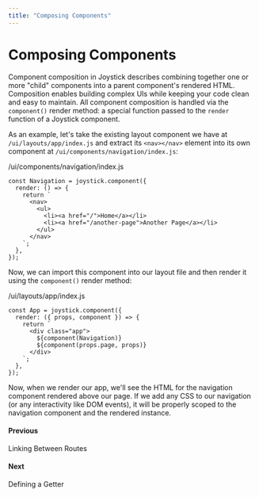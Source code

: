 ```yaml
---
title: "Composing Components"
---
```


# Composing Components

Component composition in Joystick describes combining together one or more "child" components into a parent component's rendered HTML. Composition enables building complex UIs while keeping your code clean and easy to maintain. All component composition is handled via the `component()` render method: a special function passed to the `render` function of a Joystick component.

As an example, let's take the existing layout component we have at `/ui/layouts/app/index.js` and extract its `<nav></nav>` element into its own component at `/ui/components/navigation/index.js`:

/ui/components/navigation/index.js


    const Navigation = joystick.component({
      render: () => {
        return `
          <nav>
            <ul>
              <li><a href="/">Home</a></li>
              <li><a href="/another-page">Another Page</a></li>
            </ul>
          </nav>
        `;
      },
    });


Now, we can import this component into our layout file and then render it using the `component()` render method:

/ui/layouts/app/index.js


    const App = joystick.component({
      render: ({ props, component }) => {
        return `
          <div class="app">
            ${component(Navigation)}
            ${component(props.page, props)}
          </div>
        `;
      },
    });


Now, when we render our app, we'll see the HTML for the navigation component rendered above our page. If we add any CSS to our navigation (or any interactivity like DOM events), it will be properly scoped to the navigation component and the rendered instance.

[](getting-started-tutorial/linking-between-routes)

#### Previous

Linking Between Routes

[](getting-started-tutorial/defining-a-getter)

#### Next

Defining a Getter
